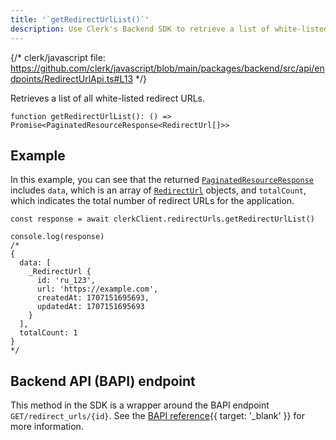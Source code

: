 ```yaml
---
title: '`getRedirectUrlList()`'
description: Use Clerk's Backend SDK to retrieve a list of white-listed redirect URLs.
---
```


{/* clerk/javascript file: https://github.com/clerk/javascript/blob/main/packages/backend/src/api/endpoints/RedirectUrlApi.ts#L13 */}

Retrieves a list of all white-listed redirect URLs.

```tsx
function getRedirectUrlList(): () => Promise<PaginatedResourceResponse<RedirectUrl[]>>
```

## Example

In this example, you can see that the returned [`PaginatedResourceResponse`](/docs/references/backend/types/paginated-resource-response) includes `data`, which is an array of [`RedirectUrl`](/docs/references/backend/types/backend-redirect-url) objects, and `totalCount`, which indicates the total number of redirect URLs for the application.

```tsx
const response = await clerkClient.redirectUrls.getRedirectUrlList()

console.log(response)
/*
{
  data: [
    _RedirectUrl {
      id: 'ru_123',
      url: 'https://example.com',
      createdAt: 1707151695693,
      updatedAt: 1707151695693
    }
  ],
  totalCount: 1
}
*/
```

## Backend API (BAPI) endpoint

This method in the SDK is a wrapper around the BAPI endpoint `GET/redirect_urls/{id}`. See the [BAPI reference](/docs/reference/backend-api/tag/Redirect-URLs#operation/ListRedirectURLs){{ target: '_blank' }} for more information.
